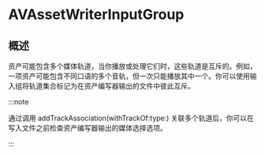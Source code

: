 # AVAssetWriterInputGroup

<ToBePolishedAfterTranslation />

<OriginalSource
  title="AVAssetWriterInputGroup"
  url="https://developer.apple.com/documentation/avfoundation/avassetwriterinputgroup"
  summary="一组输入，其轨道在播放或处理时相互排斥"
/>

## 概述

资产可能包含多个媒体轨道，当你播放或处理它们时，这些轨道是互斥的。例如，一项资产可能包含不同口语的多个音轨，但一次只能播放其中一个。你可以使用输入组将轨道集合标记为在资产编写器输出的文件中彼此互斥。

:::note

通过调用 addTrackAssociation(withTrackOf:type:) 关联多个轨道后，你可以在写入文件之前检查资产编写器输出的媒体选择选项。

:::
